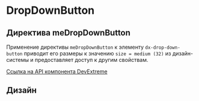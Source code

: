 
<Meta name="DropDownButton Documentation" of={dropDownButtonStories} />

# DropDownButton

## Директива meDropDownButton

Применение директивы <code>meDropDownButton</code> к элементу <code>dx-drop-down-button</code> приводит
его размеры к значению <code>size = medium (32)</code> из дизайн-системы и предоставляет доступ к другим свойствам.

[Ссылка на API компонента DevExtreme](https://js.devexpress.com/Angular/Documentation/ApiReference/UI_Components/dxDropDownButton/)

<Story of={dropDownButtonStories.Default} />

<Controls of={dropDownButtonStories.Default} />

<Source of={dropDownButtonStories.Default} dark />

## Дизайн

<Figma
  height="50%"
  collapsable
  defaultCollapsed
  url="https://www.figma.com/design/S2KXryEyWLA9cplaicYrVn/Components?node-id=1268-39848&t=VlGcgVhlLr8MKym1-0"
/>

<style>
  {`
      h2 {
        border-bottom: none !important;
    }
`}
</style>
